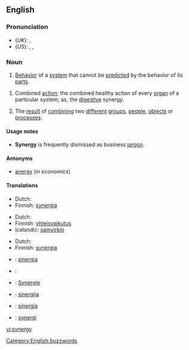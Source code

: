 ==English==

===Pronunciation===
*(''UK''): {{IPA|/ˈsɪnədʒi/}}, {{SAMPA|/"sIn@dZi/}}
*(''US''): {{AHD|sĭnʹər-jē}}, {{IPA|/ˈsɪnɚdʒi/}}, {{SAMPA|/"sIn@`dZi/}}

===Noun===
{{en-noun|synerg|ies}}

# [[behavior|Behavior]] of a [[system]] that cannot be [[predict]]ed by the behavior of its [[part]]s.
<!--same as definition above:
# ''([[w:General Systems Theory|general systems theory]]):'' Behavior of whole [[system]]s unpredicted by the [[behavior]] of their [[part]]s taken separately.
# Behavior of [[integral]], [[aggregate]], whole systems unpredicted by behaviors of any of their [[component]]s or [[subassembly|subassemblies]] of their components taken separately from the whole. (R. Buckminster Fuller, Synergetics)-->
# {{context|medicine}} Combined [[action]]; the combined healthy action of every [[organ]] of a particular system; as, the [[digestive]] synergy.
# The [[result]] of [[combine|combining]] two [[different]] [[group]]s, [[people]], [[object]]s or [[process]]es.

====Usage notes====
*'''Synergy''' is frequently dismissed as business [[jargon]].

[[Category:English buzzwords]]

====Antonyms====
*[[anergy]] (''in economics'')

====Translations====
{{trans-top|behavior of a system that cannot be predicted by the behavior of its parts}}
*Dutch: {{t|nl|synergie|f}}
*Finnish: [[synergia]]
{{trans-mid}}
{{trans-bottom}}

{{trans-top|medicine: combined action}}
*Dutch: {{t|nl|synergie|f}}
*Finnish: [[yhteisvaikutus]]
*Icelandic: [[samvirkni]] {{f}}
{{trans-mid}}
{{trans-bottom}}

{{trans-top|result of combining two different groups, people, objects or processes}}
*Dutch: {{t|nl|synergie|f}}
*Finnish: [[synergia]]
{{trans-mid}}
{{trans-bottom}}

{{checktrans}}
{{trans-top|Translations to be checked}}
*{{ttbc|Catalan}}: [[sinergia]] {{f}}
*{{ttbc|French}}: {{t|fr|synergie|f}}
{{trans-mid}}
*{{ttbc|German}}: [[Synergie]]
*{{ttbc|Lithuanian}}: [[sinergija]] {{f}}
*{{ttbc|Spanish}}: [[sinergía]] {{f}}
*{{ttbc|Swedish}}: [[synergi]] {{c}}
{{trans-bottom}}

[[vi:synergy]]